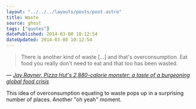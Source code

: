 ```yaml
---
layout: "../../../layouts/posts/post.astro"
title: Waste
source: ghost
tags: ["quotes"]
datePublished: 2014-03-08 10:12:54
dateUpdated: 2014-03-08 10:12:54
---
```


> There is another kind of waste […] and that's overconsumption. Eat food you really don't need to eat and that too has been wasted.

— <cite>[Jay Rayner, _Pizza Hut's 2,880-calorie monster: a taste of a burgeoning global food crisis_](http://www.theguardian.com/global-development/2014/mar/02/pizza-hut-2880-calorie-monstrosity-worlds-burgeoning-food-crisis)</cite>

This idea of overconsumption equating to waste pops up in a surprising number of places. Another "oh yeah" moment.
